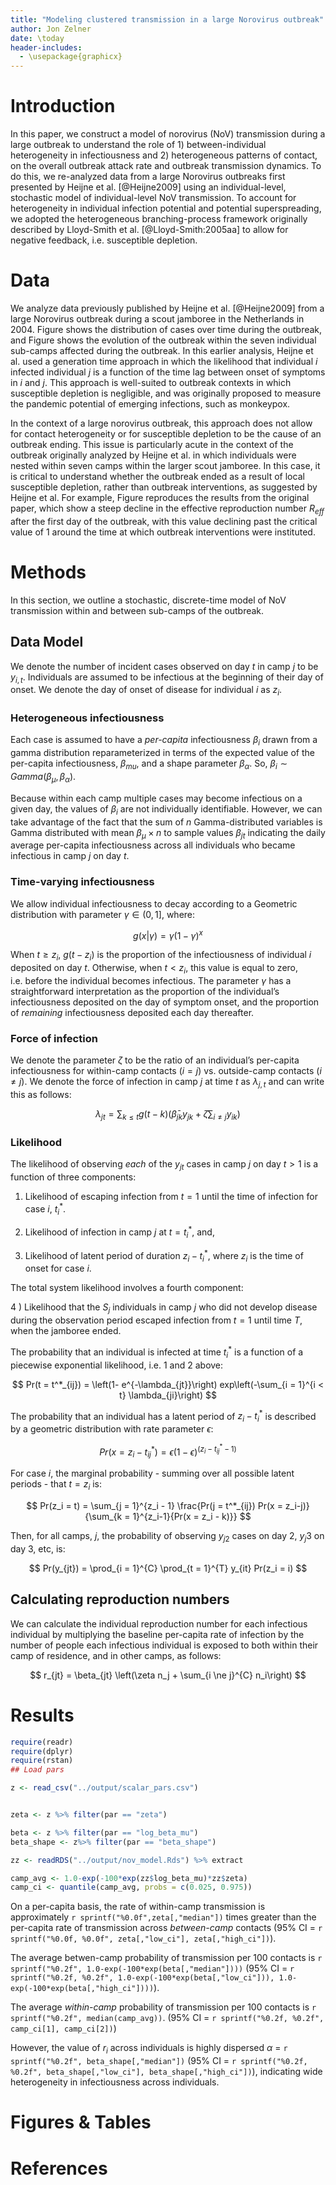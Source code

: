 ```yaml
---
title: "Modeling clustered transmission in a large Norovirus outbreak"
author: Jon Zelner
date: \today
header-includes:
  - \usepackage{graphicx}
--- 
```


# Introduction

In this paper, we construct a model of norovirus (NoV) transmission during a large outbreak to understand the role of 1) between-individual heterogeneity in infectiousness and 2) heterogeneous patterns of contact, on the overall outbreak attack rate and outbreak transmission dynamics. To do this, we re-analyzed data from a large Norovirus outbreaks first presented by Heijne et al. [@Heijne2009] using an individual-level, stochastic model of individual-level NoV transmission. To account for heterogeneity in individual infection potential and potential superspreading, we adopted the heterogeneous branching-process framework originally described by Lloyd-Smith et al. [@Lloyd-Smith:2005aa] to allow for negative feedback, i.e. susceptible depletion.

# Data

We analyze data previously published by Heijne et al. [@Heijne2009] from a large Norovirus outbreak during a scout jamboree in the Netherlands in 2004. Figure \ref{fig:allcases} shows the distribution of cases over time during the outbreak, and Figure \ref{fig:campcases} shows the evolution of the outbreak within the seven individual sub-camps affected during the outbreak. In this earlier analysis, Heijne et al. used a generation time approach in which the likelihood that individual $i$ infected individual $j$ is a function of the time lag between onset of symptoms in $i$ and $j$. This approach is well-suited to outbreak contexts in which susceptible depletion is negligible, and was originally proposed to measure the pandemic potential of emerging infections, such as monkeypox. 

In the context of a large norovirus outbreak, this approach does not allow for contact heterogeneity or for susceptible depletion to be the cause of an outbreak ending. This issue is particularly acute in the context of the outbreak originally analyzed by Heijne et al. in which individuals were nested within seven camps within the larger scout jamboree. In this case, it is critical to understand whether the outbreak ended as a result of local susceptible depletion, rather than outbreak interventions, as suggested by Heijne et al. For example, Figure \ref{fig:heijne} reproduces the results from the original paper, which show a steep decline in the effective reproduction number $R_{eff}$ after the first day of the outbreak, with this value declining past the critical value of 1 around the time at which outbreak interventions were instituted. 

# Methods

In this section, we outline a stochastic, discrete-time model of NoV transmission within and between sub-camps of the outbreak.

## Data Model

We denote the number of incident cases observed on day $t$ in camp $j$ to be $y_{i,t}$. Individuals are assumed to be infectious at the beginning of their day of onset. We denote the day of onset of disease for individual $i$ as $z_i$. 

### Heterogeneous infectiousness 

Each case is assumed to have a *per-capita* infectiousness $\beta_i$ drawn from a gamma distribution reparameterized in terms of the expected value of the per-capita infectiousness, $\beta_{mu}$, and a shape parameter $\beta_{\alpha}$. So, $\beta_i \sim Gamma(\beta_{\mu}, \beta_{\alpha})$. 

Because within each camp multiple cases may become infectious on a given day, the values of $\beta_i$ are not individually identifiable. However, we can take advantage of the fact that the sum of $n$ Gamma-distributed variables is Gamma distributed with mean $\beta_{\mu} \times n$ to sample values $\beta_{jt}$ indicating the daily average per-capita infectiousness across all individuals who became infectious in camp $j$ on day $t$. 

### Time-varying infectiousness

We allow individual infectiousness to decay according to a Geometric distribution with parameter $\gamma \in (0,1]$, where:

$$
g(x | \gamma) = \gamma (1-\gamma)^x 
$$

When $t \ge z_i$, $g(t-z_i)$ is the proportion of the infectiousness of individual $i$ deposited on day $t$. Otherwise, when $t < z_i$, this value is equal to zero, i.e. before the individual becomes infectious. The parameter $\gamma$ has a straightforward interpretation as the proportion of the individual's infectiousness deposited on the day of symptom onset, and the proportion of *remaining* infectiousness deposited each day thereafter.

### Force of infection

We denote the parameter $\zeta$ to be the ratio of an individual's per-capita infectiousness for within-camp contacts ($i = j$) vs. outside-camp contacts ($i \ne j$).  We denote the force of infection in camp $j$ at time $t$ as $\lambda_{j,t}$ and can write this as follows:

$$
\lambda_{jt} =  \sum_{k \le t}g(t-k) \left( \bar{\beta}_{jk} y_{jk}+ \zeta \sum_{i \ne j} y_{ik} \right)
$$

### Likelihood

The likelihood of observing *each* of the $y_{jt}$ cases in camp $j$ on day $t > 1$ is a function of three components: 

1) Likelihood of escaping infection from $t=1$ until the time of infection for case $i$, $t_{i}^*$.

2) Likelihood of infection in camp $j$ at $t = t^*_i$, and,

3) Likelihood of latent period of duration $z_i - t_i^*$, where $z_i$ is the time of onset for case $i$.

The total system likelihood involves a fourth component:

4 ) Likelihood that the $S_j$ individuals in camp $j$ who did not develop disease during the observation period escaped infection from $t = 1$ until time $T$, when the jamboree ended.

The probability that an individual is infected at time $t_i^*$ is a function of a piecewise exponential likelihood, i.e. 1 and 2 above:

$$ 
Pr(t = t^*_{ij}) = \left(1- e^{-\lambda_{jt}}\right) exp\left(-\sum_{i = 1}^{i < t} \lambda_{ji}\right)
$$


The probability that an individual has a latent period of $z_i - t_i^*$ is described by a geometric distribution with rate parameter $\epsilon$:

$$
Pr(x  = z_i-t^*_{ij}) = \epsilon (1-\epsilon)^{(z_i-t^*_{ij}-1)}
$$

For case $i$, the marginal probability - summing over all possible latent periods - that $t = z_i$ is:

$$
Pr(z_i = t) = \sum_{j = 1}^{z_i - 1} \frac{Pr(j = t^*_{ij}) Pr(x = z_i-j)}{\sum_{k = 1}^{z_i-1}{Pr(x = z_i - k)}}
$$

Then, for all camps, $j$, the probability of observing $y_{j2}$ cases on day 2, ${y_j3}$ on day 3, etc, is:

$$
Pr(y_{jt}) = \prod_{i = 1}^{C} \prod_{t = 1}^{T} y_{it} Pr(z_i = i)
$$

## Calculating reproduction numbers

We can calculate the individual reproduction number for each infectious individual by multiplying the baseline per-capita rate of infection by the number of people each infectious individual is exposed to both within their camp of residence, and in other camps, as follows:

$$
r_{jt} = \beta_{jt} \left(\zeta n_j + \sum_{i \ne j}^{C} n_i\right)
$$


# Results
```r
require(readr)
require(dplyr)
require(rstan)
## Load pars

z <- read_csv("../output/scalar_pars.csv")


zeta <- z %>% filter(par == "zeta")

beta <- z %>% filter(par == "log_beta_mu") 
beta_shape <- z%>% filter(par == "beta_shape")

zz <- readRDS("../output/nov_model.Rds") %>% extract

camp_avg <- 1.0-exp(-100*exp(zz$log_beta_mu)*zz$zeta)
camp_ci <- quantile(camp_avg, probs = c(0.025, 0.975))
```

On a per-capita basis, the rate of within-camp transmission is approximately `r sprintf("%0.0f",zeta[,"median"])` times greater than the per-capita rate of transmission across *between-camp* contacts (95% CI = `r sprintf("%0.0f, %0.0f", zeta[,"low_ci"], zeta[,"high_ci"])`).

The average betwen-camp probability of transmission per 100 contacts is `r sprintf("%0.2f", 1.0-exp(-100*exp(beta[,"median"])))` (95% CI = `r sprintf("%0.2f, %0.2f", 1.0-exp(-100*exp(beta[,"low_ci"])), 1.0-exp(-100*exp(beta[,"high_ci"])))`).

The average *within-camp* probability of transmission per 100 contacts is `r sprintf("%0.2f", median(camp_avg))`. (95% CI = `r sprintf("%0.2f, %0.2f", camp_ci[1], camp_ci[2])`)

However, the value of $r_i$ across individuals is highly dispersed $\alpha$ = `r sprintf("%0.2f", beta_shape[,"median"])` (95% CI = `r sprintf("%0.2f, %0.2f", beta_shape[,"low_ci"], beta_shape[,"high_ci"])`), indicating wide heterogeneity in infectiousness across individuals.


# Figures & Tables

\begin{figure}[h]
\centering
\includegraphics[width=0.6\textwidth]{output/figures/all_camp_cases.pdf}
\caption{Number of new cases per day. Vertical line indicates beginning of hygiene interventions.}
\label{fig:allcases}
\end{figure}

\begin{figure}[h]
\centering
\includegraphics[width=0.6\textwidth]{output/figures/cases_by_camp.pdf}
\caption{Number of incident cases in each camp by day of outbreak. Dotted vertical line indicates the start of outbreak interventions.}
\label{fig:campcases}
\end{figure}

\begin{figure}[h]
\centering
\includegraphics[width=0.6\textwidth]{images/heijne_eid_daily_r.png}
\caption{Estimated daily $R_{eff}$ from Heijne et al. 2009}
\label{fig:heijne}
\end{figure}


\begin{figure}
\centering
\includegraphics[width=0.6\textwidth]{output/figures/daily_avg_r.pdf}
\caption{Estimated daily avg. reproductive number across all camps. Dashed lines indicated 95\% posterior credible intervals. Dotted line indicates critical value of R = 1.}
\label{fig:dailyr}
\end{figure}

\begin{figure}
\centering
\includegraphics[width=0.7\textwidth]{output/figures/daily_camp_r.pdf}
\caption{Estimated daily avg. reproductive number for each camp.Vertical bar indicates beginning of hygiene interventions.}
\label{fig:campr}
\end{figure}

\clearpage

# References
